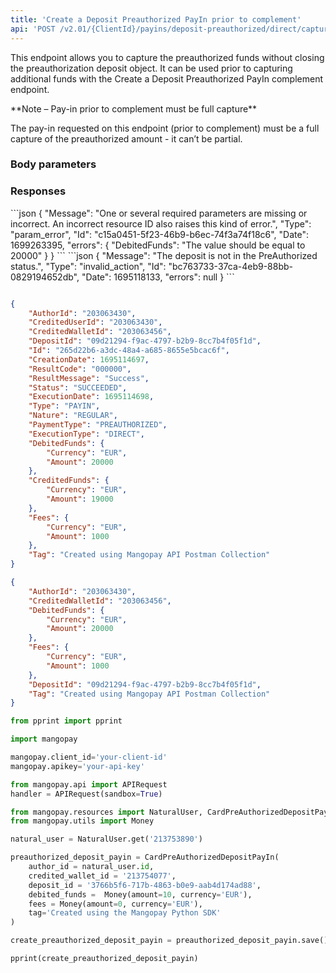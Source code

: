 ```yaml
---
title: 'Create a Deposit Preauthorized PayIn prior to complement'  
api: 'POST /v2.01/{ClientId}/payins/deposit-preauthorized/direct/capture-with-complement'  
---
```


  

This endpoint allows you to capture the preauthorized funds without closing the preauthorization deposit object. It can be used prior to capturing additional funds with the Create a Deposit Preauthorized PayIn complement endpoint.  

<Note>  
**Note – Pay-in prior to complement must be full capture** 
  
The pay-in requested on this endpoint (prior to complement) must be a full capture of the preauthorized amount - it can’t be partial.  
</Note>  

### Body parameters  

<AuthorId />  

<CreditedWalletId />  

<DebitedFunds2 />  

<Fees1 />  

<DepositId />  

<Tag2 />  

### Responses  

<AccordionGroup><Accordion title="200 - Succeeded">  

<AuthorIdResponse />  

<CreditedUserIdResponse />  

<CreditedWalletIdResponse />  

<DepositIdResponse />  

<IdResponse />  

<CreationDateResponse />  

<ResultCodeResponse />  

<ResultMessageResponse />  

<Status2Response />  

<ExecutionDateResponse />  

<TypeResponse />  

<NatureResponse />  

<PaymentType2Response />  

<ExecutionTypeResponse />  

<DebitedFunds2Response />  

<CreditedFunds2Response />  

<Fees1Response />  

<TagResponse />  

<StatementDescriptorResponse /></Accordion>
</AccordionGroup>  

<AccordionGroup>  

<Accordion title="400 - Partial capture not possible ">
```json  
{
    "Message": "One or several required parameters are missing or incorrect. An incorrect resource ID also raises this kind of error.",
    "Type": "param_error",
    "Id": "c15a0451-5f23-46b9-b6ec-74f3a74f18c6",
    "Date": 1699263395,
    "errors": {
        "DebitedFunds": "The value should be equal to 20000"
    }
}  
 ```  
</Accordion>
<Accordion title="400 - Attempting to capture a canceled deposit">
```json 
{
    "Message": "The deposit is not in the PreAuthorized status.",
    "Type": "invalid_action",
    "Id": "bc763733-37ca-4eb9-88bb-0829194652db",
    "Date": 1695118133,
    "errors": null
}  
 ```  
</Accordion>

</AccordionGroup>  

<ResponseExample>  

```json 200 - Succeeded  

{
    "AuthorId": "203063430",
    "CreditedUserId": "203063430",
    "CreditedWalletId": "203063456",
    "DepositId": "09d21294-f9ac-4797-b2b9-8cc7b4f05f1d",
    "Id": "265d22b6-a3dc-48a4-a685-8655e5bcac6f",
    "CreationDate": 1695114697,
    "ResultCode": "000000",
    "ResultMessage": "Success",
    "Status": "SUCCEEDED",
    "ExecutionDate": 1695114698,
    "Type": "PAYIN",
    "Nature": "REGULAR",
    "PaymentType": "PREAUTHORIZED",
    "ExecutionType": "DIRECT",
    "DebitedFunds": {
        "Currency": "EUR",
        "Amount": 20000
    },
    "CreditedFunds": {
        "Currency": "EUR",
        "Amount": 19000
    },
    "Fees": {
        "Currency": "EUR",
        "Amount": 1000
    },
    "Tag": "Created using Mangopay API Postman Collection"
}  
 ```  





</ResponseExample>  

<RequestExample>  
  
```json REST  
{
    "AuthorId": "203063430",
    "CreditedWalletId": "203063456",
    "DebitedFunds": {
        "Currency": "EUR",
        "Amount": 20000
    },
    "Fees": {
        "Currency": "EUR",
        "Amount": 1000
    },
    "DepositId": "09d21294-f9ac-4797-b2b9-8cc7b4f05f1d",
    "Tag": "Created using Mangopay API Postman Collection"
}  
```  

  
```python Python  
from pprint import pprint

import mangopay

mangopay.client_id='your-client-id'
mangopay.apikey='your-api-key'

from mangopay.api import APIRequest
handler = APIRequest(sandbox=True)

from mangopay.resources import NaturalUser, CardPreAuthorizedDepositPayIn
from mangopay.utils import Money

natural_user = NaturalUser.get('213753890')

preauthorized_deposit_payin = CardPreAuthorizedDepositPayIn(
    author_id = natural_user.id,
    credited_wallet_id = '213754077',
    deposit_id = '3766b5f6-717b-4863-b0e9-aab4d174ad88',
    debited_funds =  Money(amount=10, currency='EUR'),
    fees = Money(amount=0, currency='EUR'),
    tag='Created using the Mangopay Python SDK'
)

create_preauthorized_deposit_payin = preauthorized_deposit_payin.save()

pprint(create_preauthorized_deposit_payin)  
```  

  
</RequestExample>